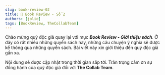 ```yaml
---
slug: book-review-02
title: 📖 Book Review - Số 2
authors: [jolie]
tags: [BookReview, TheCollabTeam]
---
```



Chào mừng quý độc giả quay lại với mục **_Book Review - Giới thiệu sách_**. Ở đây có rất nhiều những quyển sách hay, những câu chuyện ý nghĩa sẽ được kể thông qua những quyển sách. Bài viết này xin giới thiệu đến quý độc giả gần xa.

<!-- truncate -->

Nội dung sẽ được cập nhật trong thời gian sắp tới. Trân trọng cảm ơn sự đồng hành của quý độc giả đối với **The Collab Team**.

<View />
